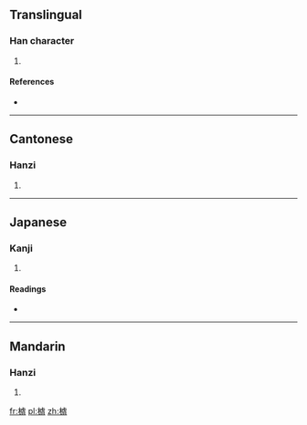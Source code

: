 ==Translingual==

===Han character===
{{Han char|rn=75|rad=木|as=11|sn=15|four=4191<sub>7</sub>|canj=木卜心一 (DYPM)}}

# {{defn|Han|sort=木11}}

====References====
* {{Han ref|kx=0550.190|dkj=15449|dj=0938.110|hdz=21278.110|uh=6A1D|ud=27165|bh=E5D7|bd=58839}}

----

==Cantonese==

===Hanzi===
{{yue-hanzi|jyut=|y=ja1}}

# {{defn|lang=yue|sort=木11}}

----

==Japanese==

===Kanji===
{{ja-kanji|grade=|rs=木11}}

# {{defn|lang=ja|sort=木11}}

====Readings====
* {{ja-readings|on=[[さ]] (sa), [[しゃ]] (sha)|kun=[[こぼけ]] (koboke)}}

----

==Mandarin==

===Hanzi===
{{cmn-hanzi|pin=[[zhā]] ([[zha1]])|wg=cha<sup>1</sup>}}

# {{defn|lang=cmn|sort=木11}}

[[fr:樝]]
[[pl:樝]]
[[zh:樝]]